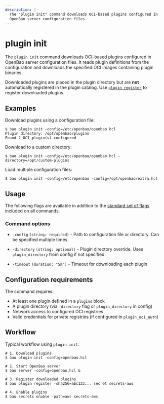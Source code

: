 ```yaml
---
description: |-
  The "plugin init" command downloads OCI-based plugins configured in 
  OpenBao server configuration files.
---
```


# plugin init

The `plugin init` command downloads OCI-based plugins configured in OpenBao server configuration files. It reads plugin definitions from the configuration and downloads the specified OCI images containing plugin binaries.

Downloaded plugins are placed in the plugin directory but are **not** automatically registered in the plugin catalog. Use [`plugin register`](/docs/commands/plugin/register) to register downloaded plugins.

## Examples

Download plugins using a configuration file:

```shell-session
$ bao plugin init -config=/etc/openbao/openbao.hcl
Plugin directory: /opt/openbao/plugins
Found 2 OCI plugin(s) configured
```

Download to a custom directory:

```shell-session
$ bao plugin init -config=/etc/openbao/openbao.hcl -directory=/opt/custom-plugins
```

Load multiple configuration files:

```shell-session
$ bao plugin init -config=/etc/openbao -config=/opt/openbao/extra.hcl
```

## Usage

The following flags are available in addition to the [standard set of flags](/docs/commands) included on all commands.

### Command options

- `-config` `(string: required)` - Path to configuration file or directory. Can be specified multiple times.

- `-directory` `(string: optional)` - Plugin directory override. Uses `plugin_directory` from config if not specified.

- `-timeout` `(duration: "5m")` - Timeout for downloading each plugin.

## Configuration requirements

The command requires:
- At least one plugin defined in a `plugins` block
- A plugin directory (via `-directory` flag or `plugin_directory` in config)
- Network access to configured OCI registries
- Valid credentials for private registries (if configured in `plugin_oci_auth`)

## Workflow

Typical workflow using `plugin init`:

```shell-session
# 1. Download plugins
$ bao plugin init -config=openbao.hcl

# 2. Start OpenBao server
$ bao server -config=openbao.hcl &

# 3. Register downloaded plugins
$ bao plugin register -sha256=abc123... secret secrets-aws

# 4. Enable plugins
$ bao secrets enable -path=aws secrets-aws
```

